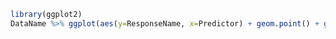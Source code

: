 
```{r DataNamePlot, fig.cap="Plot of ResponseName versus Predictor with smoother added."}
library(ggplot2)
DataName %>% ggplot(aes(y=ResponseName, x=Predictor) + geom.point() + geom_smooth()
```


